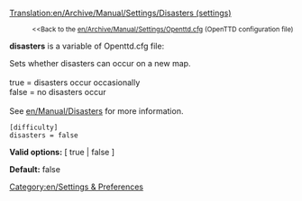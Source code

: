 [[Translation:en/Archive/Manual/Settings/Disasters (settings)]]

:<small><<Back to the [[en/Archive/Manual/Settings/Openttd.cfg]] (OpenTTD configuration file)</small>


'''disasters''' is a variable of Openttd.cfg file:

Sets whether disasters can occur on a new map.<br><br>
true = disasters occur occasionally<br>
false = no disasters occur<br><br>
See [[en/Manual/Disasters]] for more information.

<pre>
[difficulty]
disasters = false
</pre>

'''Valid options:''' [ true | false ]

'''Default:''' false


[[Category:en/Settings & Preferences]]